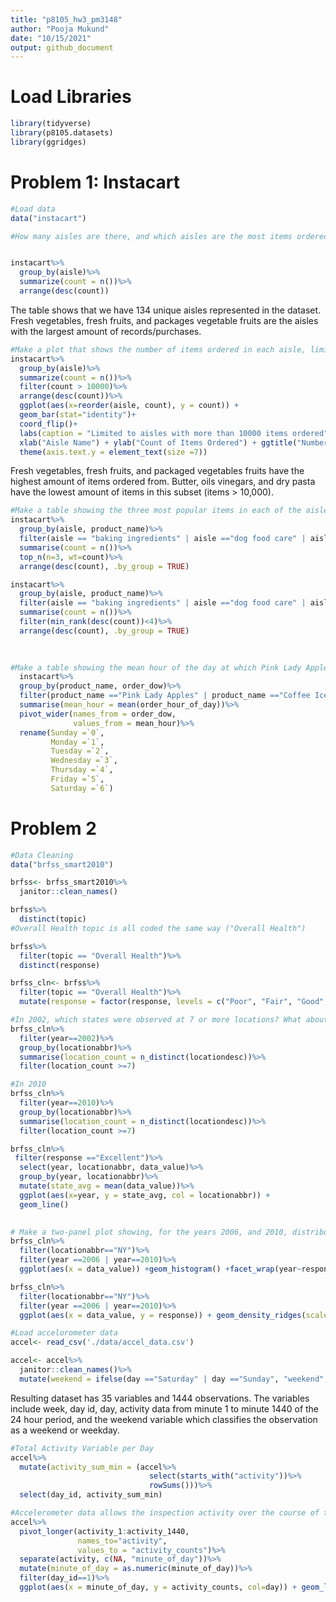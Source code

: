 ```yaml
---
title: "p8105_hw3_pm3148"
author: "Pooja Mukund"
date: "10/15/2021"
output: github_document
---
```


# Load Libraries
```r
library(tidyverse)
library(p8105.datasets)
library(ggridges)
```
# Problem 1: Instacart
```r
#Load data
data("instacart")
```

```r
#How many aisles are there, and which aisles are the most items ordered from?


instacart%>%
  group_by(aisle)%>%
  summarize(count = n())%>%
  arrange(desc(count))


```
The table shows that we have 134 unique aisles represented in the dataset. Fresh vegetables, fresh fruits, and packages vegetable fruits are the aisles with the largest amount of records/purchases. 


```r
#Make a plot that shows the number of items ordered in each aisle, limiting this to aisles with more than 10000 items ordered. Arrange aisles sensibly, and organize your plot so others can read it.
instacart%>%
  group_by(aisle)%>%
  summarize(count = n())%>%
  filter(count > 10000)%>%
  arrange(desc(count))%>%
  ggplot(aes(x=reorder(aisle, count), y = count)) + 
  geom_bar(stat="identity")+
  coord_flip()+
  labs(caption = "Limited to aisles with more than 10000 items ordered") + 
  xlab("Aisle Name") + ylab("Count of Items Ordered") + ggtitle("Number of items ordered by aisle") +
  theme(axis.text.y = element_text(size =7))

```
Fresh vegetables, fresh fruits, and packaged vegetables fruits have the highest amount of items ordered from. Butter, oils vinegars, and dry pasta have the lowest amount of items in this subset (items > 10,000). 
```r
#Make a table showing the three most popular items in each of the aisles “baking ingredients”, “dog food care”, and “packaged vegetables fruits”. Include the number of times each item is ordered in your table.
instacart%>%
  group_by(aisle, product_name)%>%
  filter(aisle == "baking ingredients" | aisle =="dog food care" | aisle =="packaged vegetables fruits")%>%
  summarise(count = n())%>%
  top_n(n=3, wt=count)%>%
  arrange(desc(count), .by_group = TRUE)

instacart%>%
  group_by(aisle, product_name)%>%
  filter(aisle == "baking ingredients" | aisle =="dog food care" | aisle =="packaged vegetables fruits")%>%
  summarise(count = n())%>%
  filter(min_rank(desc(count))<4)%>%
  arrange(desc(count), .by_group = TRUE)
  
  
```

```r
#Make a table showing the mean hour of the day at which Pink Lady Apples and Coffee Ice Cream are ordered on each day of the week; format this table for human readers (i.e. produce a 2 x 7 table).
  instacart%>%
  group_by(product_name, order_dow)%>%
  filter(product_name =="Pink Lady Apples" | product_name =="Coffee Ice Cream")%>%
  summarise(mean_hour = mean(order_hour_of_day))%>%
  pivot_wider(names_from = order_dow,
              values_from = mean_hour)%>%
  rename(Sunday =`0`,
         Monday =`1`,
         Tuesday =`2`,
         Wednesday =`3`,
         Thursday =`4`,
         Friday =`5`,
         Saturday =`6`)
```
# Problem 2 
```r
#Data Cleaning 
data("brfss_smart2010")

brfss<- brfss_smart2010%>%
  janitor::clean_names()

brfss%>%
  distinct(topic)
#Overall Health topic is all coded the same way ("Overall Health")

brfss%>%
  filter(topic == "Overall Health")%>%
  distinct(response)

brfss_cln<- brfss%>%
  filter(topic == "Overall Health")%>%
  mutate(response = factor(response, levels = c("Poor", "Fair", "Good", "Very good", "Excellent")))

```
```r
#In 2002, which states were observed at 7 or more locations? What about in 2010?
brfss_cln%>%
  filter(year==2002)%>%
  group_by(locationabbr)%>%
  summarise(location_count = n_distinct(locationdesc))%>%
  filter(location_count >=7)

#In 2010 
brfss_cln%>%
  filter(year==2010)%>%
  group_by(locationabbr)%>%
  summarise(location_count = n_distinct(locationdesc))%>%
  filter(location_count >=7)
```
```r
brfss_cln%>%
 filter(response =="Excellent")%>%
  select(year, locationabbr, data_value)%>%
  group_by(year, locationabbr)%>%
  mutate(state_avg = mean(data_value))%>%
  ggplot(aes(x=year, y = state_avg, col = locationabbr)) +
  geom_line()
  
```
```r
# Make a two-panel plot showing, for the years 2006, and 2010, distribution of data_value for responses (“Poor” to “Excellent”) among locations in NY State.
brfss_cln%>%
  filter(locationabbr=="NY")%>%
  filter(year ==2006 | year==2010)%>%
  ggplot(aes(x = data_value)) +geom_histogram() +facet_wrap(year~response, nrow=2)

brfss_cln%>%
  filter(locationabbr=="NY")%>%
  filter(year ==2006 | year==2010)%>%
  ggplot(aes(x = data_value, y = response)) + geom_density_ridges(scale = 0.85) +facet_grid(rows=vars(year))
```
```r
#Load accelorometer data
accel<- read_csv('./data/accel_data.csv')

accel<- accel%>%
  janitor::clean_names()%>%
  mutate(weekend = ifelse(day =="Saturday" | day =="Sunday", "weekend", "weekday"))


```
Resulting dataset has 35 variables and 1444 observations. The variables include week, day id, day, activity data from minute 1 to minute 1440 of the 24 hour period, and the weekend variable which classifies the observation as a weekend or weekday. 

```r
#Total Activity Variable per Day 
accel%>%
  mutate(activity_sum_min = (accel%>%
                               select(starts_with("activity"))%>%
                               rowSums()))%>%
  select(day_id, activity_sum_min)
```
```r
#Accelerometer data allows the inspection activity over the course of the day. Make a single-panel plot that shows the 24-hour activity time courses for each day and use color to indicate day of the week. Describe in words any patterns or conclusions you can make based on this graph.
accel%>%
  pivot_longer(activity_1:activity_1440,
               names_to="activity", 
               values_to = "activity_counts")%>%
  separate(activity, c(NA, "minute_of_day"))%>%
  mutate(minute_of_day = as.numeric(minute_of_day))%>%
  filter(day_id==1)%>%
  ggplot(aes(x = minute_of_day, y = activity_counts, col=day)) + geom_line()
```

